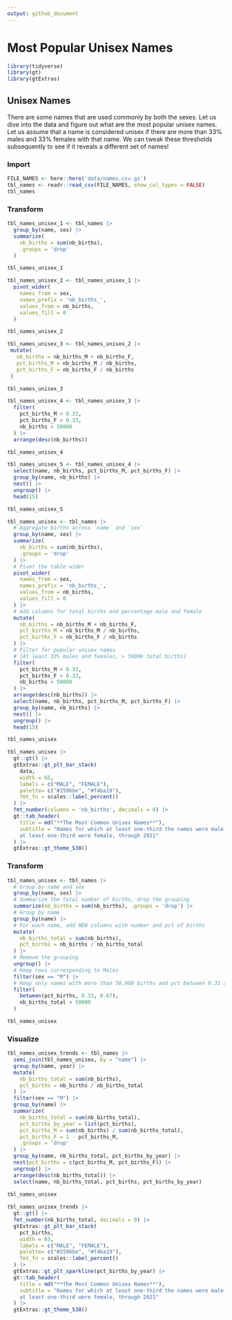 ```yaml
---
output: github_document
---
```


# Most Popular Unisex Names

```r
library(tidyverse)
library(gt)
library(gtExtras)
```

## Unisex Names

There are some names that are used commonly by both the sexes. Let us dive into 
the data and figure out what are the most popular unisex names. Let us 
assume that a name is considered unisex if there are more than 33% males and 
33% females with that name. We can tweak these thresholds subsequently to see 
if it reveals a different set of names!

### Import

```r
FILE_NAMES <- here::here('data/names.csv.gz')
tbl_names <- readr::read_csv(FILE_NAMES, show_col_types = FALSE)
tbl_names
```

### Transform

```r
tbl_names_unisex_1 <- tbl_names |> 
  group_by(name, sex) |> 
  summarize(
    nb_births = sum(nb_births),
    .groups = 'drop'
  )

tbl_names_unisex_1
```

```r
tbl_names_unisex_2 <- tbl_names_unisex_1 |> 
  pivot_wider(
    names_from = sex, 
    names_prefix = 'nb_births_',
    values_from = nb_births, 
    values_fill = 0
  )

tbl_names_unisex_2
```

```r
tbl_names_unisex_3 <- tbl_names_unisex_2 |> 
 mutate(
   nb_births = nb_births_M + nb_births_F,
   pct_births_M = nb_births_M / nb_births,
   pct_births_F = nb_births_F / nb_births
 )

tbl_names_unisex_3
```


```r
tbl_names_unisex_4 <- tbl_names_unisex_3 |> 
  filter(
    pct_births_M > 0.33,
    pct_births_F > 0.33,
    nb_births > 50000
  ) |> 
  arrange(desc(nb_births))

tbl_names_unisex_4
```

```r
tbl_names_unisex_5 <- tbl_names_unisex_4 |> 
  select(name, nb_births, pct_births_M, pct_births_F) |> 
  group_by(name, nb_births) |> 
  nest() |> 
  ungroup() |>
  head(15)

tbl_names_unisex_5
```


```r
tbl_names_unisex <- tbl_names |> 
  # Aggregate births across `name` and `sex`
  group_by(name, sex) |> 
  summarize(
    nb_births = sum(nb_births),
    .groups = 'drop'
  ) |>
  # Pivot the table wider
  pivot_wider(
    names_from = sex, 
    names_prefix = 'nb_births_',
    values_from = nb_births, 
    values_fill = 0
  ) |> 
  # Add columns for total births and percentage male and female
  mutate(
    nb_births = nb_births_M + nb_births_F,
    pct_births_M = nb_births_M / nb_births,
    pct_births_F = nb_births_F / nb_births
  ) |> 
  # Filter for popular unisex names 
  # [At least 33% males and females, > 50000 total births]
  filter(
    pct_births_M > 0.33,
    pct_births_F > 0.33,
    nb_births > 50000
  ) |> 
  arrange(desc(nb_births)) |> 
  select(name, nb_births, pct_births_M, pct_births_F) |> 
  group_by(name, nb_births) |> 
  nest() |> 
  ungroup() |>
  head(15)

tbl_names_unisex
```

```r
tbl_names_unisex |>
  gt::gt() |> 
  gtExtras::gt_plt_bar_stack(
    data, 
    width = 65,
    labels = c("MALE", "FEMALE"),
    palette= c("#2596be", "#f4ba19"),
    fmt_fn = scales::label_percent()
  ) |> 
  fmt_number(columns = 'nb_births', decimals = 0) |> 
  gt::tab_header(
    title = md("**The Most Common Unisex Names**"),
    subtitle = "Names for which at least one-third the names were male, and
    at least one-third were female, through 2021"
  ) |> 
  gtExtras::gt_theme_538()
```


### Transform


```r
tbl_names_unisex <- tbl_names |> 
  # Group by name and sex
  group_by(name, sex) |> 
  # Summarize the total number of births, drop the grouping
  summarize(nb_births = sum(nb_births), .groups = 'drop') |> 
  # Group by name
  group_by(name) |> 
  # For each name, add NEW columns with number and pct of births
  mutate(
    nb_births_total = sum(nb_births),
    pct_births = nb_births / nb_births_total
  ) |> 
  # Remove the grouping
  ungroup() |> 
  # Keep rows corresponding to Males
  filter(sex == "M") |> 
  # Keep only names with more than 50,000 births and pct between 0.33 and 0.67
  filter(
    between(pct_births, 0.33, 0.67),
    nb_births_total > 50000
  )

tbl_names_unisex
```

### Visualize

```r
tbl_names_unisex_trends <- tbl_names |> 
  semi_join(tbl_names_unisex, by = "name") |> 
  group_by(name, year) |> 
  mutate(
    nb_births_total = sum(nb_births),
    pct_births = nb_births / nb_births_total
  ) |> 
  filter(sex == "M") |> 
  group_by(name) |> 
  summarize(
    nb_births_total = sum(nb_births_total),
    pct_births_by_year = list(pct_births),
    pct_births_M = sum(nb_births) / sum(nb_births_total),
    pct_births_F = 1 - pct_births_M,
    .groups = 'drop'
  ) |> 
  group_by(name, nb_births_total, pct_births_by_year) |> 
  nest(pct_births = c(pct_births_M, pct_births_F)) |> 
  ungroup() |> 
  arrange(desc(nb_births_total)) |> 
  select(name, nb_births_total, pct_births, pct_births_by_year)
  
tbl_names_unisex
```

```r
tbl_names_unisex_trends |> 
  gt::gt() |> 
  fmt_number(nb_births_total, decimals = 0) |> 
  gtExtras::gt_plt_bar_stack(
    pct_births,
    width = 65,
    labels = c("MALE", "FEMALE"),
    palette= c("#2596be", "#f4ba19"),
    fmt_fn = scales::label_percent()
  ) |> 
  gtExtras::gt_plt_sparkline(pct_births_by_year) |> 
  gt::tab_header(
    title = md("**The Most Common Unisex Names**"),
    subtitle = "Names for which at least one-third the names were male, and
    at least one-third were female, through 2021"
  ) |> 
  gtExtras::gt_theme_538()
```

